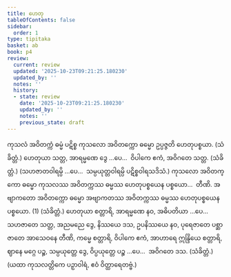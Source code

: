 ```yaml
---
title: ဟေတု
tableOfContents: false
sidebar:
  order: 1
type: tipitaka
basket: ab
book: p4
review:
  current: review
  updated: '2025-10-23T09:21:25.180230'
  updated_by: ''
  notes: ''
  history:
  - state: review
    date: '2025-10-23T09:21:25.180230'
    updated_by: ''
    notes: ''
    previous_state: draft
---
```



<ReviewStatus review={frontmatter.review} showDetails={true} />

<HypothesisAnnotation frontmatter={frontmatter} />

<DynamicBreadcrumb />

<Division number="16" book="p4" e="ch" v="39" p="606">

<Paragraph number="1571" book="p4">
ကုသလံ အဝိတက္ကံ ဓမ္မံ ပဋိစ္စ ကုသလော အဝိတက္ကော ဓမ္မော ဥပ္ပဇ္ဇတိ ဟေတုပစ္စယာ. (သံခိတ္တံ.)
</Paragraph>

<Paragraph number="1572" book="p4">
ဟေတုယာ သတ္တ, အာရမ္မဏေ ဒွေ …ပေ…  ဝိပါကေ ဧကံ, အဝိဂတေ သတ္တ. (သံခိတ္တံ.)
</Paragraph>

<Paragraph number="1573" book="p4">
(သဟဇာတဝါရမ္ပိ …ပေ…  သမ္ပယုတ္တဝါရမ္ပိ ပဋိစ္စဝါရသဒိသံ.)
</Paragraph>

</Division>
<Division number="17" book="p4" e="ch" v="39" p="607">

<Paragraph number="1574" book="p4">
ကုသလော အဝိတက္ကော ဓမ္မော ကုသလဿ အဝိတက္ကဿ ဓမ္မဿ ဟေတုပစ္စယေန ပစ္စယော…  တီဏိ.
</Paragraph>

<Paragraph number="1575" book="p4">
အဗျာကတော အဝိတက္ကော ဓမ္မော အဗျာကတဿ အဝိတက္ကဿ ဓမ္မဿ ဟေတုပစ္စယေန ပစ္စယော. (1) (သံခိတ္တံ.)
</Paragraph>

</Division>
<Division number="18" book="p4" e="ch" v="39" p="607">

<Paragraph number="1576" book="p4">
ဟေတုယာ စတ္တာရိ, အာရမ္မဏေ နဝ, အဓိပတိယာ …ပေ…  သဟဇာတေ သတ္တ, အညမညေ ဒွေ, နိဿယေ ဒသ, ဥပနိဿယေ နဝ, ပုရေဇာတေ ပစ္ဆာဇာတေ အာသေဝနေ တီဏိ, ကမ္မေ စတ္တာရိ, ဝိပါကေ ဧကံ, အာဟာရေ ဣန္ဒြိယေ စတ္တာရိ, ဈာနေ မဂ္ဂေ ပဉ္စ, သမ္ပယုတ္တေ ဒွေ, ဝိပ္ပယုတ္တေ ပဉ္စ …ပေ…  အဝိဂတေ ဒသ. (သံခိတ္တံ.)
</Paragraph>

<Paragraph number="1577" book="p4">
(ယထာ ကုသလတ္တိကေ ပဉှာဝါရံ, ဧဝံ ဝိတ္ထာရေတဗ္ဗံ.)
</Paragraph>
</Division>